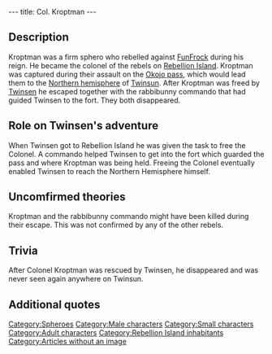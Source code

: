 ---
title: Col. Kroptman
---

{{Character|
Name=Kroptman|
Image=DIVERS.gif|
Race=[[Sphero]]|
Gender=Male|
Size=Small|
Age=Adult}}

{{Quote|
Quote=Hey quetch, hell of a job. If you'd like to carry on down the corridor and, try to open the hatch at the end of the hall.|
Character=Colonel Kroptman}}

==Description==
Kroptman was a firm sphero who rebelled against [[FunFrock]] during his reign. He became the colonel of the rebels on [[Rebellion Island]]. Kroptman was captured during their assault on the [[Okojo pass]], which would lead them to the [[Northern hemisphere]] of [[Twinsun]]. After Kroptman was freed by [[Twinsen]] he escaped together with the rabbibunny commando that had guided Twinsen to the fort. They both disappeared.

==Role on Twinsen's adventure==
When Twinsen got to Rebellion Island he was given the task to free the Colonel. A commando helped Twinsen to get into the fort which guarded the pass and where Kroptman was being held. Freeing the Colonel eventually enabled Twinsen to reach the Northern Hemisphere himself.

==Uncomfirmed theories==
Kroptman and the rabbibunny commando might have been killed during their escape. This was not confirmed by any of the other rebels.

==Trivia==
After Colonel Kroptman was rescued by Twinsen, he disappeared and was never seen again anywhere on Twinsun.

==Additional quotes==
{{Quote|
Quote=You must be Twinsen. Like you, we have rebelled against that madman FunFrock - and you saw what's left of the city. We don't believe that the Northern hemisphere has become uninhabitable like the propaganda says it has. There may even be some survivors living there who refused to be deported. This is why we have decided to take the road leading to the Okojo pass by force. It leads to the Northern hemisphere. Unfortunately, our leader, Colonel Kroptman, was captured during the attack. We believe that he is still being held in the small fort that guards the pass. Help us free him by raiding the fort. You will be able to get to the Northern hemisphere if you do so. Go back to the hangar, there is a commando waiting for you in the boat.|
Character=Leader of the rebels}}
{{Quote|
Quote=You're a real hero, Twinsen ! Well uh ... I mean, thanks for freeing Colonel Kroptman.|
Character=Rebel rabbibunny}}

[[Category:Spheroes]]
[[Category:Male characters]]
[[Category:Small characters]]
[[Category:Adult characters]]
[[Category:Rebellion Island inhabitants]]
[[Category:Articles without an image]]